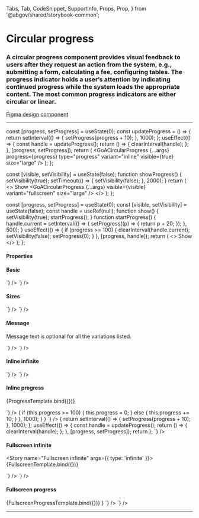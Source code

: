 
  Tabs,
  Tab,
  CodeSnippet,
  SupportInfo,
  Props,
  Prop,
} from '@abgov/shared/storybook-common';

<Meta title="Components/Circular Progress" />

# Circular progress

### A circular progress component provides visual feedback to users after they request an action from the system, e.g., submitting a form, calculating a fee, configuring tables. The progress indicator holds a user’s attention by indicating continued progress while the system loads the appropriate content. The most common progress indicators are either circular or linear.

[Figma design component](https://www.figma.com/file/3pb2IK8s2QUqWieH79KdN7/%E2%9D%96-Components-%7C-DDI?node-id=633%3A12563)

---

  const [progress, setProgress] = useState(0);
  const updateProgress = () => {
    return setInterval(() => {
      setProgress(progress + 10);
    }, 1000);
  };
  useEffect(() => {
    const handle = updateProgress();
    return () => {
      clearInterval(handle);
    };
  }, [progress, setProgress]);
  return (
    <GoACircularProgress
      {...args}
      progress={progress}
      type="progress"
      variant="inline"
      visible={true}
      size="large"
    />
  );
};

  const [visible, setVisibility] = useState(false);
  function showProgress() {
    setVisibility(true);
    setTimeout(() => {
      setVisibility(false);
    }, 2000);
  }
  return (
    <>
      <GoAButton type="primary" onClick={showProgress}>
        Show
      </GoAButton>
      <GoACircularProgress
        {...args}
        visible={visible}
        variant="fullscreen"
        size="large"
      />
    </>
  );
};

  const [progress, setProgress] = useState(0);
  const [visible, setVisibility] = useState(false);
  const handle = useRef(null);
  function show() {
    setVisibility(true);
    startProgress();
  }
  function startProgress() {
    handle.current = setInterval(() => {
      setProgress((p) => {
        return p + 20;
      });
    }, 500);
  }
  useEffect(() => {
    if (progress >= 100) {
      clearInterval(handle.current);
      setVisibility(false);
      setProgress(0);
    }
  }, [progress, handle]);
  return (
    <>
      <GoAButton type="primary" onClick={show}>
        Show
      </GoAButton>
      <GoACircularProgress
        visible={visible}
        variant="fullscreen"
        progress={progress}
        type="progress"
        size="large"
      />
    </>
  );
};

#### Properties

<Props>
  <Prop
    name="type"
    type="infinite | progress"
    required={true}
    description="The type of progress indicator"
  />
  <Prop
    name="variant"
    type="fullscreen | inline"
    required={true}
    description="The variant of progress indicator"
  />
  <Prop
    name="visible"
    type="boolean"
    required={true}
    description="Shows/hides the page loader, allowing for fade transition to be applied in each transition."
  />
  <Prop
    name="size"
    type="small | large"
    required={true}
    description="The size of progress indicator"
  />
  <Prop
    name="progress"
    type="number"
    defaultValue="0"
    description="The progress value"
  />
  <Prop
    name="message"
    type="string"
    defaultValue=""
    description="Text displayed under the circular spinner"
  />
</Props>

#### Basic

<Story name="Basic">
  <GoACircularProgress visible={true} />
</Story>

<Tabs>
  <Tab label="Web Component" hidden={true}>
    <CodeSnippet
      lang="html"
      code={`
      <goa-circular-progress type="infinite" variant="inline" size="large" visible />
    `}
    />
  </Tab>
  <Tab label="Angular">
    <CodeSnippet
      lang="html"
      code={`
      <goa-circular-progress type="infinite" variant="inline" size="large" visible></goa-circular-progress>
    `}
    />
  </Tab>
  <Tab label="React">
    <CodeSnippet
      lang="tsx"
      code={`
      <GoACircularProgress type="infinite" variant="inline" size="large" visible={true} />
    `}
    />
  </Tab>
</Tabs>

#### Sizes

<Story name="Sizes">
  <GoACircularProgress
    type="infinite"
    variant="inline"
    visible={true}
    message="Loading..."
    size="small"
  />
  <GoACircularProgress
    type="infinite"
    variant="inline"
    visible={true}
    message="Loading..."
    size="large"
  />
</Story>

<Tabs>
  <Tab label="Web Component" hidden={true}>
    <CodeSnippet
      lang="html"
      code={`
      <goa-circular-progress
        type="infinite"
        variant="inline"
        size="small"
        message="Loading..."
        visible />
      <goa-circular-progress
        type="infinite"
        variant="inline"
        size="large"
        message="Loading..."
        visible />
    `}
    />
  </Tab>
  <Tab label="Angular">
    <CodeSnippet
      lang="html"
      code={`
      <goa-circular-progress
        type="infinite"
        variant="inline"
        message="Loading..."
        size="small"
        visible>
      </goa-circular-progress>
      <goa-circular-progress
        type="infinite"
        variant="inline"
        message="Loading..."
        size="large"
        visible>
      </goa-circular-progress>
    `}
    />
  </Tab>
  <Tab label="React">
    <CodeSnippet
      lang="tsx"
      code={`
      <GoACircularProgress
        type="infinite"
        variant="inline"
        message="Loading..."
        size="small"
        visible={true}/>
      <GoACircularProgress
        type="infinite"
        variant="inline"
        message="Loading..."
        size="large"
        visible={true} />
    `}
    />
  </Tab>
</Tabs>

#### Message

Message text is optional for all the variations listed.

<Story name="Message">
  <GoACircularProgress
    type="infinite"
    variant="inline"
    visible={true}
    message="Loading..."
    size="large"
  />
</Story>

<Tabs>
  <Tab label="Web Component" hidden={true}>
    <CodeSnippet
      lang="html"
      code={`
      <goa-circular-progress
        type="infinite"
        variant="inline"
        size="large"
        message="Loading..."
        visible />
    `}
    />
  </Tab>
  <Tab label="Angular">
    <CodeSnippet
      lang="html"
      code={`
      <goa-circular-progress
        type="infinite"
        variant="inline"
        size="large"
        message="Loading..."
        visible>
      </goa-circular-progress>
    `}
    />
  </Tab>
  <Tab label="React">
    <CodeSnippet
      lang="tsx"
      code={`
      <GoACircularProgress
        type="infinite"
        variant="inline"
        size="large"
        message="Loading..."
        visible={true} />
    `}
    />
  </Tab>
</Tabs>

#### Inline infinite

<Story name="Inline infinite">
  <GoACircularProgress
    type="infinite"
    variant="inline"
    visible={true}
    size="large"
  />
</Story>

<Tabs>
  <Tab label="Web Component" hidden={true}>
    <CodeSnippet
      lang="html"
      code={`
      <goa-circular-progress type="infinite" variant="inline" size="large" visible />
    `}
    />
  </Tab>
  <Tab label="Angular">
    <CodeSnippet
      lang="html"
      code={`
      <goa-circular-progress
        type="infinite"
        variant="inline"
        size="large"
        visible>
      </goa-circular-progress>
    `}
    />
  </Tab>
  <Tab label="React">
    <CodeSnippet
      lang="tsx"
      code={`
      <GoACircularProgress type="infinite" variant="inline" size="large" visible={true} />
    `}
    />
  </Tab>
</Tabs>

#### Inline progress

<Story name="Inline progress">{ProgressTemplate.bind({})}</Story>

<Tabs>
  <Tab label="Web Component" hidden={true}>
    <CodeSnippet
      lang="html"
      code={`
      <goa-circular-progress id="progress" variant="inline" type="infinite" size="large" visible />
    `}
    />
    <CodeSnippet
      lang="js"
      code={`
      const el = document.getElementById('progress');
      setInterval(() => {
        let p = parseInt(el.getAttribute('progress'));
        p += 10;
        el.setAttribute('progress', p);
        if (p >= 100) {
          el.removeAttribute("visible");
        }
      }, 1000);
    `}
    />
  </Tab>
  <Tab label="Angular">
    <CodeSnippet
      lang="html"
      code={`
      <goa-circular-progress
        type="progress"
        variant="inline"
        size="large"
        [progress]="progress"
        visible>
      </goa-circular-progress>
    `}
    />
    <CodeSnippet
      lang="ts"
      code={`
      export class SomeComponent implements OnInit {
        progress: number = 0;
        ngOnInit() {
          setInterval(() => {
            if (this.progress >= 100) {
              this.progress = 0;
            }
            else {
              this.progress += 10;
            }
          }, 1000);
        }
      }
    `}
    />

  </Tab>
  <Tab label="React">
    <CodeSnippet
      lang="tsx"
      code={`
        const [progress, setProgress] = useState(0);
        const updateProgress = () => {
          return setInterval(() => {
            setProgress(progress + 10);
          }, 1000);
        };
        useEffect(() => {
          const handle = updateProgress();
          return () => {
            clearInterval(handle);
          };
        }, [progress, setProgress]);
        return <GoACircularProgress type="infinite" progress={progress} variant="inline" size="large" visible={true} />
      };
    `}
    />
  </Tab>
</Tabs>

#### Fullscreen infinite

<Story name="Fullscreen infinite" args={{ type: 'infinite' }}>
  {FullscreenTemplate.bind({})}
</Story>

<Tabs>
  <Tab label="Web Component" hidden={true}>
    <CodeSnippet
      lang="html"
      code={`
      <goa-circular-progress variant="fullscreen" type="infinite" size="large" visible="true" />
    `}
    />
  </Tab>
  <Tab label="Angular">
    <CodeSnippet
      lang="html"
      code={`
      <goa-circular-progress variant="fullscreen" type="infinite" size="large" visible></goa-circular-progress>
    `}
    />
  </Tab>
  <Tab label="React">
    <CodeSnippet
      lang="tsx"
      code={`
      <GoACircularProgress variant="fullscreen" type="infinite" size="large" visible={true} />
    `}
    />
  </Tab>
</Tabs>

#### Fullscreen progress

<Story name="Fullscreen progress">
  {FullscreenProgressTemplate.bind({})} }
</Story>

<Tabs>
  <Tab label="Web Component" hidden={true}>
    <CodeSnippet
      lang="html"
      code={`
      <goa-circular-progress variant="fullscreen" type="progress" size="large" visible="true" />
    `}
    />
  </Tab>
  <Tab label="Angular">
    <CodeSnippet
      lang="html"
      code={`
      <goa-circular-progress variant="fullscreen" type="progress" size="large" visible></goa-circular-progress>
    `}
    />
  </Tab>
  <Tab label="React">
    <CodeSnippet
      lang="tsx"
      code={`
      <GoACircularProgress variant="fullscreen" type="progress" size="large" visible={true} />
    `}
    />
  </Tab>
</Tabs>

---

<SupportInfo />
